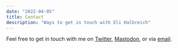 ```yaml
---
date: "2022-04-05"
title: Contact
description: "Ways to get in touch with Eli Halbreich"
---
```


Feel free to get in touch with me on [Twitter](https://twitter.com/EliHalbreich), <a rel="me" href="https://mastodon.sdf.org/@EliHalbreich">Mastodon</a>, or via [email](mailto:Eli.Halbreich@ttu.edu).
